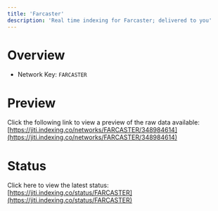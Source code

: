 ```yaml
---
title: 'Farcaster'
description: 'Real time indexing for Farcaster; delivered to you'
---
```


# Overview
- Network Key: `FARCASTER`

# Preview
Click the following link to view a preview of the raw data available: [https://jiti.indexing.co/networks/FARCASTER/348984614](https://jiti.indexing.co/networks/FARCASTER/348984614)

# Status
Click here to view the latest status: [https://jiti.indexing.co/status/FARCASTER](https://jiti.indexing.co/status/FARCASTER)
